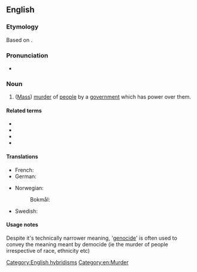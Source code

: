 ==English==
{{wikipedia}}

===Etymology===
Based on {{etyl|grc|en}} {{m|grc|δῆμος||people}} {{suffix|en||cide}}.

===Pronunciation===
* {{a|UK}} {{IPA|en|/ˈdɛməsaɪd/}}

===Noun===
{{en-noun|~}}

# ([[mass murder|Mass]]) [[murder]] of [[people]] by a [[government]] which has power over them.

====Related terms====
* {{l|en|culturicide}}
* {{l|en|ethnocide}}
* {{l|en|genocide}}
* {{l|en|populicide}}

====Translations====
{{trans-top}}
* French: {{t+|fr|démocide|m}}
* German: {{t+|de|Demozid|m|n}}
{{trans-mid}}
* Norwegian:
*: Bokmål: {{t|nb|democid|n}}
* Swedish: {{t|sv|democid}}
{{trans-bottom}}

====Usage notes====
Despite it's technically narrower meaning, '[[genocide]]' is often used to convey the meaning meant by democide (ie the murder of people irrespective of race, ethnicity etc)

[[Category:English hybridisms]]
[[Category:en:Murder]]